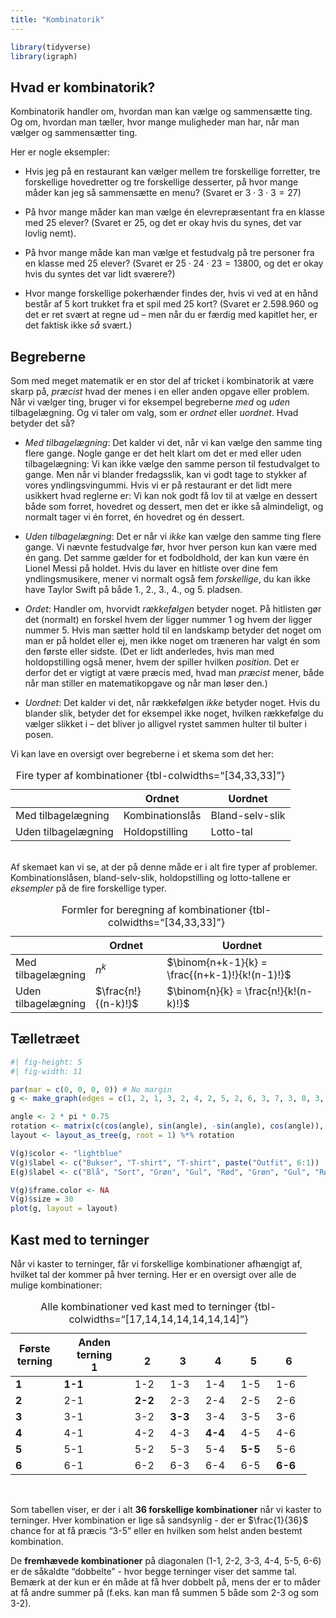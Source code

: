 ```yaml
---
title: "Kombinatorik"
---
```


```r
library(tidyverse)
library(igraph)
```

## Hvad er kombinatorik?

Kombinatorik handler om, hvordan man kan vælge og sammensætte ting. Og om, hvordan man tæller, hvor mange muligheder man har, når man vælger og sammensætter ting.

Her er nogle eksempler:

-   Hvis jeg på en restaurant kan vælger mellem tre forskellige forretter, tre forskellige hovedretter og tre forskellige desserter, på hvor mange måder kan jeg så sammensætte en menu? (Svaret er $3 \cdot 3 \cdot 3 = 27$)

-   På hvor mange måder kan man vælge én elevrepræsentant fra en klasse med 25 elever? (Svaret er $25$, og det er okay hvis du synes, det var lovlig nemt).

-   På hvor mange måde kan man vælge et festudvalg på tre personer fra en klasse med 25 elever? (Svaret er $25 \cdot 24 \cdot 23 = 13800$, og det er okay hvis du syntes det var lidt sværere?)

-   Hvor mange forskellige pokerhænder findes der, hvis vi ved at en hånd består af 5 kort trukket fra et spil med 25 kort? (Svaret er $2.598.960$ og det er ret svært at regne ud -- men når du er færdig med kapitlet her, er det faktisk ikke *så* svært.)

## Begreberne

Som med meget matematik er en stor del af tricket i kombinatorik at være skarp på, *præcist* hvad der menes i en eller anden opgave eller problem. Når vi vælger ting, bruger vi for eksempel begreberne *med* og *uden* tilbagelægning. Og vi taler om valg, som er *ordnet* eller *uordnet*. Hvad betyder det så?

-   *Med tilbagelægning*: Det kalder vi det, når vi kan vælge den samme ting flere gange. Nogle gange er det helt klart om det er med eller uden tilbagelægning: Vi kan ikke vælge den samme person til festudvalget to gange. Men når vi blander fredagsslik, kan vi godt tage to stykker af vores yndlingsvingummi. Hvis vi er på restaurant er det lidt mere usikkert hvad reglerne er: Vi kan nok godt få lov til at vælge en dessert både som forret, hovedret og dessert, men det er ikke så almindeligt, og normalt tager vi én forret, én hovedret og én dessert.

-   *Uden tilbagelægning*: Det er når vi *ikke* kan vælge den samme ting flere gange. Vi nævnte festudvalge før, hvor hver person kun kan være med én gang. Det samme gælder for et fodboldhold, der kan kun være én Lionel Messi på holdet. Hvis du laver en hitliste over dine fem yndlingsmusikere, mener vi normalt også fem *forskellige*, du kan ikke have Taylor Swift på både 1., 2., 3., 4., og 5. pladsen.

-   *Ordet*: Handler om, hvorvidt *rækkefølgen* betyder noget. På hitlisten gør det (normalt) en forskel hvem der ligger nummer 1 og hvem der ligger nummer 5. Hvis man sætter hold til en landskamp betyder det noget om man er på holdet eller ej, men ikke noget om træneren har valgt én som den første eller sidste. (Det er lidt anderledes, hvis man med holdopstilling også mener, hvem der spiller hvilken *position*. Det er derfor det er vigtigt at være præcis med, hvad man *præcist* mener, både når man stiller en matematikopgave og når man løser den.)

-   *Uordnet*: Det kalder vi det, når rækkefølgen *ikke* betyder noget. Hvis du blander slik, betyder det for eksempel ikke noget, hvilken rækkefølge du vælger slikket i -- det bliver jo alligvel rystet sammen hulter til bulter i posen.

Vi kan lave en oversigt over begreberne i et skema som det her:

|                     | Ordnet          | Uordnet         |
|---------------------|-----------------|-----------------|
| Med tilbagelægning  | Kombinationslås | Bland-selv-slik |
| Uden tilbagelægning | Holdopstilling  | Lotto-tal       |

: Fire typer af kombinationer {tbl-colwidths="\[34,33,33\]"}

\
Af skemaet kan vi se, at der på denne måde er i alt fire typer af problemer. Kombinationslåsen, bland-selv-slik, holdopstilling og lotto-tallene er *eksempler* på de fire forskellige typer.

+---------------------+---------------------+------------------------------------------------+
|                     | Ordnet              | Uordnet                                        |
+=====================+=====================+================================================+
| Med tilbagelægning  | $n^k$               | $\binom{n+k-1}{k} = \frac{(n+k-1)!}{k!(n-1)!}$ |
+---------------------+---------------------+------------------------------------------------+
| Uden tilbagelægning | $\frac{n!}{(n-k)!}$ | $\binom{n}{k} = \frac{n!}{k!(n-k)!}$           |
+---------------------+---------------------+------------------------------------------------+

: Formler for beregning af kombinationer {tbl-colwidths="\[34,33,33\]"}

## Tælletræet

```r
#| fig-height: 5
#| fig-width: 11

par(mar = c(0, 0, 0, 0)) # No margin
g <- make_graph(edges = c(1, 2, 1, 3, 2, 4, 2, 5, 2, 6, 3, 7, 3, 8, 3, 9), n = 9, directed = FALSE)

angle <- 2 * pi * 0.75
rotation <- matrix(c(cos(angle), sin(angle), -sin(angle), cos(angle)), ncol = 2)
layout <- layout_as_tree(g, root = 1) %*% rotation

V(g)$color <- "lightblue"
V(g)$label <- c("Bukser", "T-shirt", "T-shirt", paste("Outfit", 6:1))
E(g)$label <- c("Blå", "Sort", "Grøn", "Gul", "Rød", "Grøn", "Gul", "Rød")

V(g)$frame.color <- NA
V(g)$size = 30
plot(g, layout = layout)
```

## Kast med to terninger

Når vi kaster to terninger, får vi forskellige kombinationer afhængigt af, hvilket tal der kommer på hver terning. Her er en oversigt over alle de mulige kombinationer:

+-----------+-------------------+---------+---------+---------+---------+---------+
| **Første\ | **Anden terning   | **\     | **\     | **\     | **\     | **\     |
| terning** |\                  | 2**     | 3**     | 4**     | 5**     | 6**     |
|           |1**                |         |         |         |         |         |
|           |                   |         |         |         |         |         |
+===========+===================+=========+=========+=========+=========+=========+
| **1**     | **1-1**           | 1-2     | 1-3     | 1-4     | 1-5     | 1-6     |
+-----------+-------------------+---------+---------+---------+---------+---------+
| **2**     | 2-1               | **2-2** | 2-3     | 2-4     | 2-5     | 2-6     |
+-----------+-------------------+---------+---------+---------+---------+---------+
| **3**     | 3-1               | 3-2     | **3-3** | 3-4     | 3-5     | 3-6     |
+-----------+-------------------+---------+---------+---------+---------+---------+
| **4**     | 4-1               | 4-2     | 4-3     | **4-4** | 4-5     | 4-6     |
+-----------+-------------------+---------+---------+---------+---------+---------+
| **5**     | 5-1               | 5-2     | 5-3     | 5-4     | **5-5** | 5-6     |
+-----------+-------------------+---------+---------+---------+---------+---------+
| **6**     | 6-1               | 6-2     | 6-3     | 6-4     | 6-5     | **6-6** |
+-----------+-------------------+---------+---------+---------+---------+---------+

: Alle kombinationer ved kast med to terninger {tbl-colwidths="\[17,14,14,14,14,14,14\]"}

\

Som tabellen viser, er der i alt **36 forskellige kombinationer** når vi kaster to terninger. Hver kombination er lige så sandsynlig - der er $\frac{1}{36}$ chance for at få præcis "3-5" eller en hvilken som helst anden bestemt kombination.

De **fremhævede kombinationer** på diagonalen (1-1, 2-2, 3-3, 4-4, 5-5, 6-6) er de såkaldte "dobbelte" - hvor begge terninger viser det samme tal. Bemærk at der kun er én måde at få hver dobbelt på, mens der er to måder at få andre summer på (f.eks. kan man få summen 5 både som 2-3 og som 3-2).
